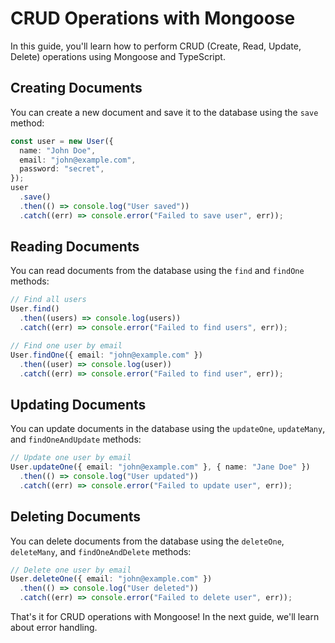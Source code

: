 # CRUD Operations with Mongoose

In this guide, you'll learn how to perform CRUD (Create, Read, Update, Delete) operations using Mongoose and TypeScript.

## Creating Documents

You can create a new document and save it to the database using the `save` method:

```typescript
const user = new User({
  name: "John Doe",
  email: "john@example.com",
  password: "secret",
});
user
  .save()
  .then(() => console.log("User saved"))
  .catch((err) => console.error("Failed to save user", err));
```

## Reading Documents

You can read documents from the database using the `find` and `findOne` methods:

```typescript
// Find all users
User.find()
  .then((users) => console.log(users))
  .catch((err) => console.error("Failed to find users", err));

// Find one user by email
User.findOne({ email: "john@example.com" })
  .then((user) => console.log(user))
  .catch((err) => console.error("Failed to find user", err));
```

## Updating Documents

You can update documents in the database using the `updateOne`, `updateMany`, and `findOneAndUpdate` methods:

```typescript
// Update one user by email
User.updateOne({ email: "john@example.com" }, { name: "Jane Doe" })
  .then(() => console.log("User updated"))
  .catch((err) => console.error("Failed to update user", err));
```

## Deleting Documents

You can delete documents from the database using the `deleteOne`, `deleteMany`, and `findOneAndDelete` methods:

```typescript
// Delete one user by email
User.deleteOne({ email: "john@example.com" })
  .then(() => console.log("User deleted"))
  .catch((err) => console.error("Failed to delete user", err));
```

That's it for CRUD operations with Mongoose! In the next guide, we'll learn about error handling.
